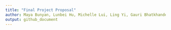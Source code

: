 ```yaml
---
title: "Final Project Proposal"
author: Maya Bunyan, Lunbei Hu, Michelle Lui, Ling Yi, Gauri Bhatkhande, Pallavi Krishnamurthy
output: github_document
---
```


